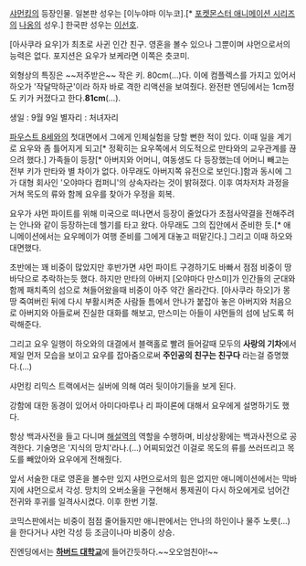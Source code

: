 [[샤먼킹]]의 등장인물. 일본판 성우는 [이누야마 이누코].[* [[포켓몬스터 애니메이션 시리즈]]의 [[나옹]]의 성우.] 한국판 성우는 [[이선호]].

[아사쿠라 요우]가 최초로 사귄 인간 친구. 영혼을 볼수 있으나 그뿐이며 샤먼으로서의 능력은 없다. 포지션은 요우가 보케라면 이쪽은 츳코미.

외형상의 특징은 ~~저주받은~~ 작은 키. 80cm(...)다. 이에 컴플렉스를 가지고 있어서 하오가 '작달막하군'이라 하자 바로 격한 리액션을 보여줬다. 완전판 엔딩에서는 1cm정도 키가 커졌다고 한다.'''81cm'''(...).

생일 : 9월 9일
별자리 : 처녀자리

[[파우스트 8세]]와의 첫대면에서 그에게 인체실험을 당할 뻔한 적이 있다. 이때 일을 계기로 요우와 좀 틀어지게 되고[* 정확히는 요우쪽에서 의도적으로 만타와의 교우관계를 끊으려 했다.] 가족들이 등장[* 아버지와 어머니, 여동생도 다 등장했는데 어머니 빼고는 전부 키가 만타와 별 차이가 없다. 아무래도 아버지쪽 유전으로 보인다.]함과 동시에 그가 대형 회사인 '오야마다 컴퍼니'의 상속자라는 것이 밝혀졌다. 이후 여차저차 과정을 거쳐 목도의 류와 함께 요우를 찾아가 우정을 회복.

요우가 샤먼 파이트를 위해 미국으로 떠나면서 등장이 줄었다가 초점사약결을 전해주려는 안나와 같이 등장하는데 헬기를 타고 왔다. 아무래도 그의 집안에서 준비한 듯.[* 애니메이션에서는 요우메이가 여행 준비를 그에게 대놓고 떠맡긴다.] 그리고 이때 하오와 대면했다.

초반에는 꽤 비중이 많았지만 후반가면 샤먼 파이트 구경하기도 바빠서 점점 비중이 땅바닥으로 추락하는듯 했다. 하지만 만타의 아버지 [오야마다 만스미]가 인간들의 군대와 함께 패치족의 섬으로 쳐들어왔을때 비중이 아주 약간 올라간다. [아사쿠라 하오]가 몽땅 죽여버린 뒤에 다시 부활시켜준 사람들 틈에서 안나가 붙잡아 놓은 아버지와 처음으로 아버지와 아들로써 진실한 대화를 해보고, 만스미는 아들이 샤먼들의 섬에 남도록 허락해준다.

그리고 요우 일행이 하오와의 대결에서 블랙홀로 빨려 들어갈때 모두의 '''사랑의 기차'''에서 제일 먼저 모습을 보이고 요우를 잡아줌으로써 '''주인공의 친구는 친구다''' 라는걸 증명했다.(…)

샤먼킹 리믹스 트랙에서는 실버에 의해 여러 뒷이야기들을 보게 된다.

강함에 대한 동경이 있어서 아미다마루나 리 파이론에 대해서 요우에게 설명하기도 했다.

항상 백과사전을 들고 다니며 [[해설역]]의 역할을 수행하며, 비상상황에는 백과사전으로 공격한다. 기술명은 '지식의 망치'라나.(…) 어찌되었건 이걸로 목도의 류를 쓰러뜨리고 목도를 빼았아와 요우에게 전해줬다.

앞서 서술한 대로 영혼을 볼수만 있지 샤먼으로서의 힘은 없지만 애니메이션에서는 막바지에 샤먼으로서 각성. 망치의 오버소울을 구현해서 통제권이 다시 하오에게로 넘어간 전귀와 후귀를 일격사시켰다. 이후 한번 기절.

코믹스판에서는 비중이 점점 줄어들지만 애니판에서는 안나의 하인이나 물주 노릇(...)을 한다거나 샤먼 각성 등 조금이나마 비중이 상승.

진엔딩에서는 '''[[하버드 대학교]]'''에 들어간듯하다.~~오오엄친아!~~
